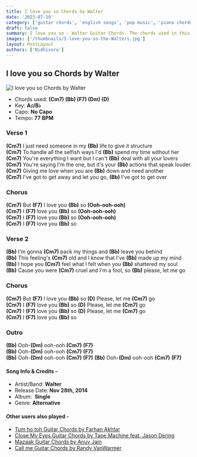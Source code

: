 ```yaml
---
title: I love you so Chords by Walter
date: '2023-07-19'
category: ['guitar chords', 'english songs', 'pop music', 'piano chords']
draft: false
summary: I love you so - Walter Guitar Chords. The chords used in this song are (Cm7) (Bb) (F7) (Dm) (D). The key of this song is A♯/B♭.
images: ['/thumbnails/I-love-you-so-the-Walters.jpg']
layout: PostLayout
authors: ['Nidhivora']
---
```


## I love you so Chords by Walter

![I love you so Chords by Walter](/thumbnails/I-love-you-so-the-Walters.jpg)

- Chords used: **(Cm7) (Bb) (F7) (Dm) (D)**
- Key: **A♯/B♭**
- Capo: **No Capo**
- Tempo: **77** **BPM**

### Verse 1

**(Cm7)** I just need someone in my **(Bb)** life to give it structure\
**(Cm7)** To handle all the selfish ways I'd **(Bb)** spend my time without her\
**(Cm7)** You're everything I want but I can't **(Bb)** deal with all your lovers\
**(Cm7)** You're saying I'm the one, but it's your **(Bb)** actions that speak louder\
**(Cm7)** Giving me love when you are **(Bb)** down and need another\
**(Cm7)** I've got to get away and let you go, **(Bb)** I've got to get over

### Chorus

**(Cm7)** But **(F7)** I love you **(Bb)** so **(Ooh-ooh-ooh)**\
**(Cm7)** I **(F7)** love you **(Bb)** so **(Ooh-ooh-ooh)**\
**(Cm7)** I **(F7)** love you **(Bb)** so **(Ooh-ooh-ooh)**\
**(Cm7)** I **(F7)** love you **(Bb)** so

### Verse 2

**(Bb)** I'm gonna **(Cm7)** pack my things and **(Bb)** leave you behind\
**(Bb)** This feeling's **(Cm7)** old and I know that I've **(Bb)** made up my mind\
**(Bb)** I hope you **(Cm7)** feel what I felt when you **(Bb)** shattered my soul\
**(Bb)** Cause you were **(Cm7)** cruel and I'm a fool, so **(Bb)** please, let me go

### Chorus

**(Cm7)** But **(F7)** I love you **(Bb)** so **(D)** Please, let me **(Cm7)** go\
**(Cm7)** I **(F7)** love you **(Bb)** so **(D)** Please, let me **(Cm7)** go\
**(Cm7)** I **(F7)** love you **(Bb)** so **(D)** Please, let me **(Cm7)** go\
**(Cm7)** I **(F7)** love you **(Bb)** so

### Outro

**(Bb)** Ooh-**(Dm)** ooh-ooh **(Cm7)** **(F7)**\
**(Bb)** Ooh-**(Dm)** ooh-ooh **(Cm7)** **(F7)**\
**(Bb)** Ooh-**(Dm)** ooh-ooh **(Cm7)** **(F7)** **(Bb)** Ooh-**(Dm)** ooh-ooh **(Cm7)** **(F7)**

#### Song Info & Credits -

- Artist/Band: **Walter**
- Release Date: **Nov 28th, 2014**
- Album:  **Single**
- Genre: **Alternative**

#### Other users also played -

- [Tum ho toh Guitar Chords by Farhan Akhtar](https://www.chordsco.com/chords/tum-ho-toh-guitar-chords-by-farhan-akhtar)
- [Close My Eyes Guitar Chords by Tape Machine feat. Jason Dering](https://www.chordsco.com/chords/close-my-eyes-guitar-chords-by-tape-machine-feat-jason-dering)
- [Mazaak Guitar Chords by Anuv Jain](https://www.chordsco.com/chords/mazaak-guitar-chords-by-anuv-jain)
- [Call me Guitar Chords by Randy VanWarmer](https://www.chordsco.com/chords/call-me-guitar-chords-by-randy-vanwarmer)
